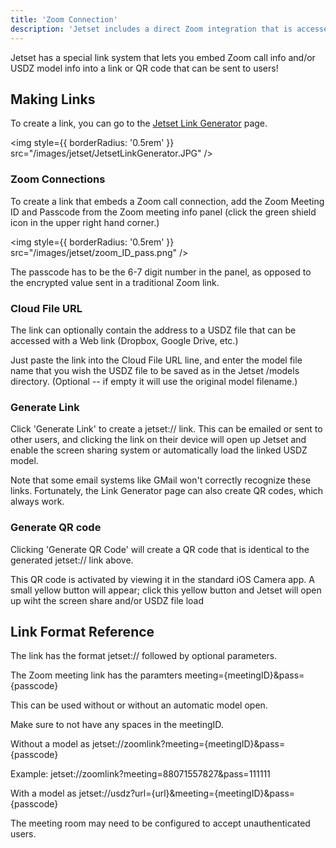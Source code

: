 ```yaml
---
title: 'Zoom Connection'
description: 'Jetset includes a direct Zoom integration that is accessed via a link sent to the Jetset user’s iOS device..'
---
```


Jetset has a special link system that lets you embed Zoom call info and/or USDZ model info into a link or QR code that can be sent to users!

## Making Links

To create a link, you can go to the [Jetset Link Generator](https://agog.com/test/) page.

<img
  style={{ borderRadius: '0.5rem' }}
  src="/images/jetset/JetsetLinkGenerator.JPG"
/>

### Zoom Connections

To create a link that embeds a Zoom call connection, add the Zoom Meeting ID and Passcode from the Zoom meeting info panel (click the green shield icon in the upper right hand corner.)

<img
  style={{ borderRadius: '0.5rem' }}
  src="/images/jetset/zoom_ID_pass.png"
/>

The passcode has to be the 6-7 digit number in the panel, as opposed to the encrypted value sent in a traditional Zoom link.

### Cloud File URL

The link can optionally contain the address to a USDZ file that can be accessed with a Web link (Dropbox, Google Drive, etc.)

Just paste the link into the Cloud File URL line, and enter the model file name that you wish the USDZ file to be saved as in the Jetset /models directory. (Optional -- if empty it will use the original model filename.)

### Generate Link

Click 'Generate Link' to create a jetset:// link. This can be emailed or sent to other users, and clicking the link on their device will open up Jetset and enable the screen sharing system or automatically load the linked USDZ model.

Note that some email systems like GMail won't correctly recognize these links. Fortunately, the Link Generator page can also create QR codes, which always work.

### Generate QR code

Clicking 'Generate QR Code' will create a QR code that is identical to the generated jetset:// link above. 

This QR code is activated by viewing it in the standard iOS Camera app. A small yellow button will appear; click this yellow button and Jetset will open up wiht the screen share and/or USDZ file load

## Link Format Reference

The link has the format jetset:// followed by optional parameters.

The Zoom meeting link has the paramters meeting={meetingID}&pass={passcode}

This can be used without or without an automatic model open.

Make sure to not have any spaces in the meetingID.

Without a model as jetset://zoomlink?meeting={meetingID}&pass={passcode}

Example:  jetset://zoomlink?meeting=88071557827&pass=111111

With a model as jetset://usdz?url={url}&meeting={meetingID}&pass={passcode}

The meeting room may need to be configured to accept unauthenticated users.
